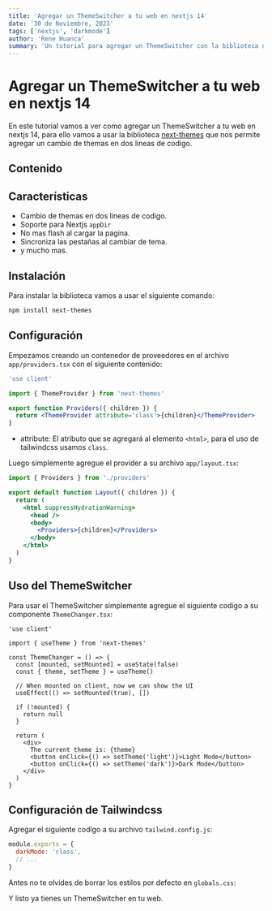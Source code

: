```yaml
---
title: 'Agregar un ThemeSwitcher a tu web en nextjs 14'
date: '30 de Noviembre, 2023'
tags: ['nextjs', 'darkmode']
author: 'Rene Huanca'
summary: 'Un tutorial para agregar un ThemeSwitcher con la biblioteca next-themes y sus ventajas al usarlo.'
---
```


# Agregar un ThemeSwitcher a tu web en nextjs 14

En este tutorial vamos a ver como agregar un ThemeSwitcher a tu web en nextjs 14, para ello vamos a usar la biblioteca [next-themes](https://github.com/pacocoursey/next-themes) que nos permite agregar un cambio de themas en dos lineas de codigo.

## Contenido

## Características

- Cambio de themas en dos lineas de codigo.
- Soporte para Nextjs `appDir`
- No mas flash al cargar la pagina.
- Sincroniza las pestañas al cambiar de tema.
- y mucho mas.


## Instalación

Para instalar la biblioteca vamos a usar el siguiente comando:

```bash
npm install next-themes
```

## Configuración

Empezamos creando un contenedor de proveedores en el archivo `app/providers.tsx` con el siguiente contenido:

```jsx
'use client'

import { ThemeProvider } from 'next-themes'

export function Providers({ children }) {
  return <ThemeProvider attribute='class'>{children}</ThemeProvider>
}
```

- attribute: El atributo que se agregará al elemento `<html>`, para el uso de tailwindcss usamos `class`.

Luego simplemente agregue el provider a su archivo `app/layout.tsx`:

```jsx
import { Providers } from './providers'

export default function Layout({ children }) {
  return (
    <html suppressHydrationWarning>
      <head />
      <body>
        <Providers>{children}</Providers>
      </body>
    </html>
  )
}
```

## Uso del ThemeSwitcher

Para usar el ThemeSwitcher simplemente agregue el siguiente codigo a su componente `ThemeChanger.tsx`:

```tsx
'use client'

import { useTheme } from 'next-themes'

const ThemeChanger = () => {
  const [mounted, setMounted] = useState(false)
  const { theme, setTheme } = useTheme()

  // When mounted on client, now we can show the UI
  useEffect(() => setMounted(true), [])

  if (!mounted) {
    return null
  }

  return (
    <div>
      The current theme is: {theme}
      <button onClick={() => setTheme('light')}>Light Mode</button>
      <button onClick={() => setTheme('dark')}>Dark Mode</button>
    </div>
  )
}
```

## Configuración de Tailwindcss

Agregar el siguiente codigo a su archivo `tailwind.config.js`:

```js
module.exports = {
  darkMode: 'class',
  // ...
}
```
Antes no te olvides de borrar los estilos por defecto en `globals.css`:

Y listo ya tienes un ThemeSwitcher en tu web.